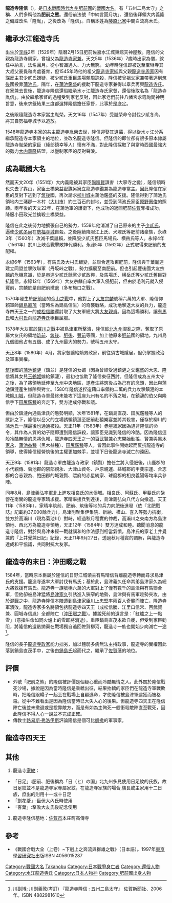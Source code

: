 {{japanese|image=Ryūzōji Takanobu.jpg|japanese=龍造寺 隆信=りゅうぞうじ たかのぶ|romaji=Ryuzōji Takanobu}}
'''龍造寺隆信'''（{{bd|1529年|3月24日|1584年|5月4日|catIdx=}})，是[[戰國_(日本)|日本戰國時代]][[九州_(日本)|九州]][[肥前國|肥前國]]的[[大名_(稱謂)|戰國大名]]。有「五州二島太守」之稱、人們多稱他為'''肥前之熊'''。還俗前法號「中納言圓月坊」、還俗後拜領大内義隆之偏諱改名「隆胤」，之後改為「隆信」。自稱本姓為[[藤原北家|藤原北家]]中關白流高木氏。

== 繼承水江龍造寺氏 ==
出生於[[享祿|享祿]]2年（1529年）陰曆2月15日肥前佐嘉水江城東館天神屋敷。隆信的父親為龍造寺周家，曾祖父為[[龍造寺家兼|龍造寺家兼]]。天文5年（1536年）7歲時出家為僧，敘任中納言，法名圓月。從小智識過人、力大無窮。
幼年時隆信即被送至宝琳寺其大叔父豪覺和尚處養育，但1545年時他的祖父[[龍造寺家純|龍造寺家純]]與父親[[龍造寺周家|龍造寺周家]]因有謀反主君[[少貳氏|少貳氏]]嫌疑，被少貳氏重臣馬場賴周誅殺，隆信被曾祖父家兼帶著逃到[[筑後|筑後]]國投靠[[蒲池氏|蒲池氏]]。隔年，在[[蒲池鑑盛|蒲池鑑盛]]的援助下龍造寺家兼得以舉兵再興[[龍造寺氏|龍造寺氏]]。在家兼去世後，龍造寺隆信還俗繼承水ヶ江龍造寺氏家督，還俗後取名為「龍造寺胤信」。由於繼承家督的過程受到家老反對，因此家老們前往八幡宮求籤詢問神明旨意，後來求籤結果三度都選擇隆信擔任家督，此事於是底定。

之後跟隨龍造寺本家當主胤榮。天文16年（1547年）受胤榮命令討伐少貳冬尚，將其自勢福寺城予以追放。

1548年龍造寺本家的共主[[龍造寺胤榮|龍造寺胤榮]]去世，隆信迎娶其遺孀，得以從水ヶ江分系繼承龍造寺本家領主的地位，並改名龍造寺隆信。但隆信的即位卻有很多原本隸屬龍造寺胤榮的家臣（綾部鎮幸等人）懷有不滿，對此隆信採取了與當時西國最強大的勢力[[大内義隆|大内義隆]]結盟，以壓制家臣的反對聲浪。

== 成為戰國大名 ==
然而天文20年（1551年）大内義隆被其家臣[[陶晴賢|陶晴賢]]謀害（大寧寺之變），隆信頓時也失去了靠山，家臣土橋榮益密謀另擁立龍造寺鑑兼為龍造寺當主。因此隆信在家臣的反對下逃到了[[筑後|筑後]]國，再次請求[[柳川城|柳川城]]主蒲池鑑盛的支援。隆信得到了蒲池氏領地内三潴郡一木村（[[大川市|大川市]]）約三百石的封地，並受到蒲池氏家臣[[原野惠俊|原野惠俊]]的照顧。兩年後的天文22年，在蒲池軍的護衛下，他成功的返回肥前[[佐賀|佐賀]]奪權成功，降服小田政光並擒殺土橋榮益。

隆信在此之後努力地擴張自己的勢力，1559年他消滅了自己原來的主子[[少貳氏|少貳氏]]，逼使[[少貳冬尚|少貳冬尚]]在[[勢福寺城|勢福寺城]]自殺。之後陸續降服江上氏、犬塚氏等肥前諸豪族，永祿3年（1560年）攻滅千葉胤賴，並降服少貳氏舊臣馬場氏、横岳氏等人。永祿4年（1561年）於川上峽合戰擊敗神代勝利。永祿5年（1562年）正式取得東肥前的支配權。

永祿6年（1563年），有馬氏及大村氏叛變，並聯合進攻東肥前，隆信與千葉胤連建立同盟並擊敗聯軍（丹坂峠之戰），勢力擴展至南肥前。但也引起豐後國大友宗麟的危機意識，於是串連少貳氏餘黨少貳政興，及馬場氏、横岳氏等少貳氏舊臣對抗隆信。永祿12年（1569年）大友宗麟自率大軍入侵肥前，但由於毛利元就入侵豐前，宗麟於是自肥前撤退（多布施口之戰）。

1570年發生於[[肥前|肥前]]國的[[今山之戰|今山之戰]]中，他對上了[[大友宗麟|大友宗麟]]號稱六萬的大軍、隆信仰賴軍師[[鍋島直茂|鍋島直茂]]（當時名為鍋島信生）的奇襲戰略，成功地擊退大友的兵力，龍造寺四天王之一的[[成松信勝|成松信勝]]還討取了大友軍總大將[[大友親貞|大友親貞]]。因為這場勝利，讓[[有馬氏|有馬氏]]和[[大村氏|大村氏]]向[[龍造寺氏|龍造寺氏]]稱臣屈服。

1578年大友軍於[[耳川之戰|耳川之戰]]中被島津軍所擊潰，隆信趁[[北部九州|北九州]]混亂之際，奪取了原屬大友氏的領地[[筑前|筑前]]、[[筑後|筑後]]、[[肥後|肥後]]、[[豐前|豐前]]等國，加上他原來[[肥前|肥前]]國的領地，九州島九個國他占有五個、成了九州最大的勢力，號稱五州太守。

天正8年（1580年）4月，將家督讓給嫡男政家，前往須古城隱居，但仍掌握政治及軍事實權。


[[筑後|筑後]]國的[[蒲池鎮漣|蒲池鎮漣]]（鎮並）是隆信的女婿（因為曾經受過鎮漣之父鑑盛的大恩、隆信將其女兒[[玉鶴姬|玉鶴姬]]嫁給鎮漣），最初也協助了隆信東征西討。但隆信成為五州太守之後，為了將領地延伸至九州中央地區，遂產生將筑後占為己有的念頭，因此與蒲池鎮漣產生嫌隙與對立。1580年隆信遂捏造藉口率領約二萬的兵力攻擊鎮漣的本城[[柳川城|柳川城]]，但龍造寺軍最終未能攻下這座九州有名的不落之城，在鎮漣的伯父與隆信手下[[田尻鑑種|田尻鑑種]]的奔走下，雙方達成停戰和議。

但由於鎮漣內通島津氏的態勢明顯，次年1581年，在鍋島直茂、田尻鑑種等人的獻計之下，隆信以岳父的立場誘騙鎮漣至肥前赴猿樂宴並將其殺害，僅存於柳川的蒲池氏一族最後也通通被殺。天正11年（1583年）赤星統家因為違背隆信的命令，其作為人質的幼子隨即遭到隆信誅殺，讓家臣見識到隆信的冷酷。因為隆信這般冷酷無情的恩將仇報，[[龍造寺四天王|龍造寺四天王]]之一的[[百武賢兼|百武賢兼]]心志開始動搖，賢兼與[[黑木家永|黑木家永]]、[[蒲池益種|蒲池益種]]（黑木益種）、[[田尻鑑種|田尻鑑種]]等人，皆因此事件開始起而反抗龍造寺的領導，使得隆信經營筑後的主權更加棘手，並埋下日後龍造寺滅亡的遠因。

天正9年（1581年）龍造寺軍由龍造寺政家（鎮賢）擔任主將入侵肥後，山鹿郡的小代親傳、菊池郡的隈部親永、大津山資冬、戶原親運、益城郡的甲斐宗運、合志郡的合志親為、飽田郡的城親賢、隈府的赤星統家、球磨郡的相良義陽等均率兵參陣。
 
同年8月，島津義弘率軍北上進攻相良氏的水俣城。相良氏、阿蘇氏、甲斐氏向紮營在南關的龍造寺家晴求援。家晴率援兵到達後，島津義弘向八代方向撤退。天正11年（1583年），家晴率筑前、肥前、筑後等地的兵力向肥後進發（依『北肥戰誌』記載約37,000餘兵力），島津則聚集伊集院、新納、樺山、喜入等勢力抗衡，雙方於高瀨川（現為菊池川）對峙，經過秋月種實的仲裁，高瀨川之東南方為島津領地、西北方為龍造寺領地，天正12年（1584年）雙方達成和睦。聽聞消息的龍造寺隆信，對於與島津未經一戰就講和的作法感到相當氣憤。島津氏的家老土井覺兼的『上井覺兼日記』紀錄，天正11年9月27日，透過秋月種實的調解，與龍造寺達成和平協議，共同對抗大友家。

== 龍造寺的末日：沖田畷之戰 ==
1584年，當時原本臣屬於隆信的日野江城領主有馬晴信背離龍造寺轉而尋求島津氏的支援。龍造寺遂率大軍討伐有馬氏；基於此，島津義久任命其弟島津家久為總大將救援有馬氏。龍造寺一族號稱六萬的大軍對上了僅有數千的島津與有馬聯合軍，但他卻被島津猛將[[島津家久|島津家久]]引誘進入狹窄的地勢，島津與有馬軍趁勢夾攻，由於混戰之中，龍造寺隆信本陣遭到島津家臣[[川上忠堅|川上忠堅]]率兩百人奇襲而陣亡，隆造寺軍潰敗，龍造寺家多名將領包括龍造寺四天王（成松信勝、江里口信常、百武賢兼、圓城寺信胤）全都陣亡（[[沖田畷之戰|沖田畷之戰]]）。據說死前的遺言是：「紅爐之上一點雪」（意指生命如同火爐上的雪即將消逝）。重臣鍋島直茂本欲自戕，但受到家臣勸阻，將隆信的遺骸拋棄在戰場獨自逃回佐賀柳河，龍造寺一族也開始步向滅亡一途<ref>川副博; 川副義敦(考訂) 『龍造寺隆信 : 五州二島太守』 佐賀新聞社、2006年。ISBN 4882981610</ref>。

隆信的長子[[龍造寺政家|龍造寺政家]]能力拙劣，加以體弱多病無法主持政事，龍造寺的實權因此落到鍋島直茂手中，之後由[[鍋島氏|鍋島氏]]起而代之，繼承了[[佐賀藩|佐賀藩]]的地位。

== 評價 ==
*外號「肥前之熊」的隆信被評價是個疑心重而冷酷無情之人。此外關於隆信戰死沙場，據說是因為當時隆信是乘轎出征，結果抬轎的家臣們在龍造寺軍戰敗時，把隆信跟轎子一起丟在戰場上自顧逃命，才使隆信被島津軍逮獲而被格殺。從中不難看出是因為隆信當時已大失人心的後果。但龍造寺四天王在隆信陣亡後並未撤退或是投靠敵方，而是有如為主殉死一般衝殺敵陣直至戰死，因此隆信不得人心一說並不完成正確。
*傳教士[[路易斯·弗洛伊斯|路易斯·弗洛伊斯]]評論隆信是個可比[[凱撒|凱撒]]的軍事家。

== 龍造寺四天王==
{{main|龍造寺四天王}}

== 其他 ==
#龍造寺[[家紋|家紋]]：
*「日足」:肥前、肥後稱為「日（ヒ）の国」北九州多見使用日足紋的氏族，故日足紋並不是龍造寺家專屬家紋，在龍造寺家族的場合,族長或主家用十二日族，庶出的則用十一或十日足
*「劍花菱」:臣伏大內氏時使用
*「杏葉」:擊敗大友氏後紀念使用
#龍造寺隆信墓地：[[佐賀市|佐賀市]]本庄町高傳寺

== 參考 ==
*《戰國合戰大全（上卷）~下剋上之奔流與群雄之戰》（日本語）。1997年[[東京|東京]][[學習研究社|學習研究社]]出版ISBN 4056015287

{{DEFAULTSORT:Ryuzouji Takanobu}}

[[Category:戰國大名|Category:戰國大名]]
[[Category:村中龍造寺氏|Takanobu]]
[[Category:日本戰爭身亡者|Category:日本戰爭身亡者]]
[[Category:還俗人物|Category:還俗人物]]
[[Category:水江龍造寺氏|Category:水江龍造寺氏]]
[[Category:日本人物神|Category:日本人物神]]
[[Category:肥前國出身人物|Category:肥前國出身人物]]